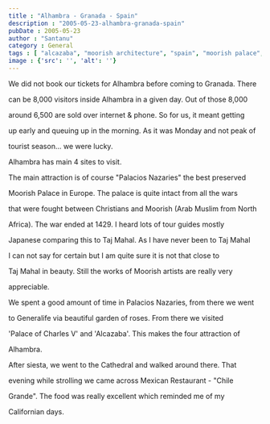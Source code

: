 ```yaml
---
title : "Alhambra - Granada - Spain"
description : "2005-05-23-alhambra-granada-spain"
pubDate : 2005-05-23
author : "Santanu"
category : General
tags : [ "alcazaba", "moorish architecture", "spain", "moorish palace", "granada", "food",]
image : {'src': '', 'alt': ''}
---
```


We did not book our tickets for Alhambra before coming to Granada. There

can be 8,000 visitors inside Alhambra in a given day. Out of those 8,000

around 6,500 are sold over internet & phone. So for us, it meant getting

up early and queuing up in the morning. As it was Monday and not peak of

tourist season... we were lucky.



  







Alhambra has main 4 sites to visit.

The main attraction is of course "Palacios Nazaries" the best preserved

Moorish Palace in Europe. The palace is quite intact from all the wars

that were fought between Christians and Moorish (Arab Muslim from North

Africa). The war ended at 1429. I heard lots of tour guides mostly

Japanese comparing this to Taj Mahal. As I have never been to Taj Mahal

I can not say for certain but I am quite sure it is not that close to

Taj Mahal in beauty. Still the works of Moorish artists are really very

appreciable. 

  



We spent a good amount of time in Palacios Nazaries, from there we went

to Generalife via beautiful garden of roses. From there we visited

'Palace of Charles V' and 'Alcazaba'. This makes the four attraction of

Alhambra.



  



After siesta, we went to the Cathedral and walked around there. That

evening while strolling we came across Mexican Restaurant - "Chile

Grande". The food was really excellent which reminded me of my

Californian days.
